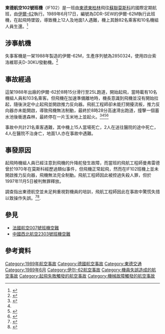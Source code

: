 {{Infobox Airliner accident
|name = 東德航空102號班機空難
|Crash image = Ilyushin Il-62M, Interflug AN1253242.jpg
|Image caption = 與失事飛機同型號的伊爾-62M
|Date = 1989年6月17日
|Type = 方向舵和升降舵故障導致起飛失敗
|Site = {{DDR}}[[东柏林|东柏林]][[柏林-舍讷费尔德机场|舍訥費爾德機場]]
|Coordinates = 
|Fatalities = 22（含地面1人）
|Injuries = 92
|Aircraft Type = [[伊尔-62|伊爾-62M]]
|Operator = [[東德航空|東德航空]]
|Origin = {{DDR}}[[柏林-舍讷费尔德机场|柏林-舍讷费尔德机场]]
|Destination = {{USSR}}[[谢列梅捷沃国际机场|谢列梅捷沃国际机场]]
|Tail Number = DDR-SEW
|Passengers = 103
|Crew = 10
|Survivors = 92
}}
'''東德航空102號班機'''（IF102）是一班由[[東德|東德]][[東柏林|東柏林]]飛往[[蘇聯|蘇聯]][[莫斯科|莫斯科]]的國際定期航班，由[[伊爾-62|伊爾-62]]執行。1989年6月17日，編號為DDR-SEW的伊爾-62M執行此班機，在起飛時墜毀，導致機上12人及地面1人遇難，機上其餘82名乘客和10名機組人員生還。<ref name="ASN">{{ASN accident|id=19890617-2}}</ref>

==涉事航機==
失事客機是一架1988年製造的伊爾-62M，生產序列號為2850324，使用四台索洛維耶夫D-30KU發動機。<ref>{{cite web|url=http://russianplanes.net/reginfo/2425|title=Ильюшин Ил-62М DDR-SEW а/к Interflug - карточка борта|publisher=russianplanes.net|language=ru|accessdate=2014-06-05|archive-date=2019-12-01|archive-url=https://web.archive.org/web/20191201143134/https://russianplanes.net/reginfo/2425|dead-url=no}}</ref>

==事故經過==
這架1988年出廠的伊爾-62於8時15分滑行至25L跑道，開始起飛，當時載有10名機組人員和103名乘客。但飛機在加速準備離地時，機長意識到飛機並沒有開始拉起，隨後決定中止起飛並開啟推力反向器。飛航工程師卻未能打開擾流板，推力反向器亦未能開啟，導致飛機無法制動，最終於8時28分高速滑出跑道，撞擊一個蓄水池後衝進森林，最終停在一片玉米地上並起火。<ref>{{cite web|url=http://www.baaa-acro.com/1989/archives/crash-of-an-illiouchine-ii-62-in-berlin-germany-22-killed/|title=Crash of an Ilyushin II-62 in Berlin, Germany: 22 killed|publisher=B3A Aircraft Accidents Archives|language=en|accessdate=2014-06-17|deadurl=yes|archiveurl=https://web.archive.org/web/20150407165713/http://www.baaa-acro.com/1989/archives/crash-of-an-illiouchine-ii-62-in-berlin-germany-22-killed/|archivedate=2015-04-07}}</ref><ref name="ASN"/><ref>{{cite web|url=http://www.tagesspiegel.de/berlin/verkehr/nie-aufgearbeitet-juni-1989-flugzeugkatastrophe-in-schoenefeld/1537016.html|title=Nie aufgearbeitet: Juni 1989: Flugzeugkatastrophe in Schönefeld|author=Thomas Loy|date=2009-06-16|publisher=Der Tagesspiegel|language=de|accessdate=2014-06-17|archive-date=2018-12-11|archive-url=https://web.archive.org/web/20181211043348/https://www.tagesspiegel.de/berlin/verkehr/nie-aufgearbeitet-juni-1989-flugzeugkatastrophe-in-schoenefeld/1537016.html|dead-url=no}}</ref><ref>{{cite web|url=http://www.berliner-zeitung.de/archiv/schuldiger-am-unglueck-in-schoenefeld-1989-gesucht-interflug-prozess-im-mai,10810590,9264088.html|title=Interflug-Prozeß im Mai|author=sav|date=1997-04-16|publisher=Berliner Zeitung|language=de|accessdate=2014-06-17|archive-date=2015-09-24|archive-url=https://web.archive.org/web/20150924142600/http://www.berliner-zeitung.de/archiv/schuldiger-am-unglueck-in-schoenefeld-1989-gesucht-interflug-prozess-im-mai,10810590,9264088.html|dead-url=no}}</ref>

事故中共計21名乘客遇難，其中機上15人當場死亡，2人在送往醫院的途中死亡，4人在醫院不治身亡，地面1人亦在事故中遇難。

==事發原因==
起飛時機組人員已經注意到飛機的升降舵發生故障，而當班的飛航工程師曼弗雷德曾於1970年在莫斯科經歷過類似事件，但飛機正常起飛，然而在IF102班機上並未開啟推力反向器，飛機無法完全制動。飛航工程師因此被控過失殺人罪，但於1997年11月5日被判無罪釋放。

調查指出東德航空並未足夠重視對機員的培訓，飛航工程師因此在事故中驚慌失措以致操作失誤。<ref>{{cite web|url=http://www.berliner-zeitung.de/archiv/im-prozess-um-das-flugzeugunglueck-wurden-fehler-des-ingenieurs-bestaetigt---nva-hatte-umfassendere-bestimmungen-gutachter--sicherheitsmaengel-bei-interflug,10810590,9357924.html|title=Gutachter: Sicherheitsmängel bei Interflug|author=Sabine Deckwerth|date=1997-11-01|publisher=Berliner Zeitung|language=de|accessdate=2014-06-17|archive-date=2015-09-24|archive-url=https://web.archive.org/web/20150924122821/http://www.berliner-zeitung.de/archiv/im-prozess-um-das-flugzeugunglueck-wurden-fehler-des-ingenieurs-bestaetigt---nva-hatte-umfassendere-bestimmungen-gutachter--sicherheitsmaengel-bei-interflug,10810590,9357924.html|dead-url=no}}</ref><ref>{{cite web|url=http://www.berliner-zeitung.de/archiv/gericht--techniker-fuer-unfall-nicht-verantwortlich-bordingenieur-der-interflug-freigesprochen,10810590,9359836.html|title=Bordingenieur der Interflug freigesprochen|author=Tobias Pflanz|date=1997-11-06|publisher=Berliner Zeitung|language=de|accessdate=2014-06-17|archive-date=2016-01-06|archive-url=https://web.archive.org/web/20160106011626/http://www.berliner-zeitung.de/archiv/gericht--techniker-fuer-unfall-nicht-verantwortlich-bordingenieur-der-interflug-freigesprochen,10810590,9359836.html|dead-url=no}}</ref>.

==參見==
* [[法國航空007號班機空難|法國航空007號班機空難]]
* [[中國西北航空2303號班機空難|中國西北航空2303號班機空難]]

==參考資料==
{{reflist}}

{{1989年航空事故}}
[[Category:1989年航空事故|Category:1989年航空事故]]
[[Category:德國航空事故|Category:德國航空事故]]
[[Category:東德交通|Category:東德交通]]
[[Category:1989年6月|Category:1989年6月]]
[[Category:伊尔-62航空事故|Category:伊尔-62航空事故]]
[[Category:機員失誤造成的航空事故|Category:機員失誤造成的航空事故]]
[[Category:起飛失敗觸發的航空事故|Category:起飛失敗觸發的航空事故]]
[[Category:機械故障觸發的航空事故|Category:機械故障觸發的航空事故]]